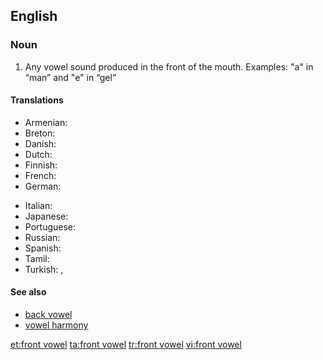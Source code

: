 ==English==
{{wikipedia}}

===Noun===
{{en-noun}}

# {{lb|en|phonetics}} Any vowel sound produced in the front of the mouth. Examples: "a" in “man” and "e" in “gel”

====Translations====
{{trans-top|Any vowel sound produced in the front of the mouth}}
* Armenian: {{t|hy|առաջնային շարքի ձայնավոր|sc=Armn}}
* Breton: {{t|br|vogalenn a-raok}}
* Danish: {{t|da|fortungevokal|c}}
* Dutch: {{t+|nl|voorklinker}}
* Finnish: {{t+|fi|etuvokaali}}
* French: {{t+|fr|voyelle antérieure|f}}
* German: {{t|de|Vorderzungenvokal|f}}
{{trans-mid}}
* Italian: {{t|it|vocale anteriore|f}}
* Japanese: {{t|ja|前舌母音|tr=maejitaboin|sc=Jpan}}
* Portuguese: {{t|pt|vogal anterior|f}}
* Russian: {{t|ru|гла́сный пере́днего ря́да}}
* Spanish: {{t|es|vocal anterior|m}}
* Tamil: {{t|ta|முன்னுயிர்|sc=Taml}}
* Turkish: {{t+|tr|ince ünlü}}, {{t|tr|ince sesli}}
{{trans-bottom}}

====See also====
* [[back vowel]]
* [[vowel harmony]]

[[et:front vowel]]
[[ta:front vowel]]
[[tr:front vowel]]
[[vi:front vowel]]